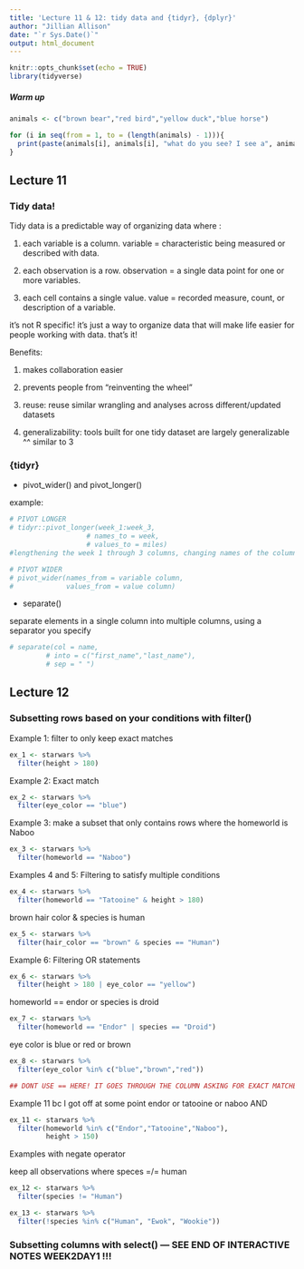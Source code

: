 ```yaml
---
title: 'Lecture 11 & 12: tidy data and {tidyr}, {dplyr}'
author: "Jillian Allison"
date: "`r Sys.Date()`"
output: html_document
---
```


```r
knitr::opts_chunk$set(echo = TRUE)
library(tidyverse)
```

##### Warm up 

```r
animals <- c("brown bear","red bird","yellow duck","blue horse") 

for (i in seq(from = 1, to = (length(animals) - 1))){
  print(paste(animals[i], animals[i], "what do you see? I see a", animals[i + 1], "looking at me!"))
}
```

## Lecture 11
### Tidy data! 
Tidy data is a predictable way of organizing data where : 

1) each variable is a column. variable = characteristic being measured or described with data. 

2) each observation is a row. observation = a single data point for one or more variables. 

3) each cell contains a single value. value = recorded measure, count, or description of a variable.

it's not R specific! it's just a way to organize data that will make life easier for people working with data. that's it! 

Benefits: 

1) makes collaboration easier 

2) prevents people from "reinventing the wheel"

3) reuse: reuse similar wrangling and analyses across different/updated datasets 

4) generalizability: tools built for one tidy dataset are largely generalizable ^^ similar to 3


### {tidyr} 

- pivot_wider() and pivot_longer() 

example:
```r
# PIVOT LONGER
# tidyr::pivot_longer(week_1:week_3, 
                   # names_to = week,
                   # values_to = miles)
#lengthening the week 1 through 3 columns, changing names of the columns to being values in a column called 'week', and putting those values within those previous columns into a column called miles

# PIVOT WIDER
# pivot_wider(names_from = variable column,
#             values_from = value column) 
```

- separate() 

separate elements in a single column into multiple columns, using a separator you specify 

```r
# separate(col = name,
         # into = c("first_name","last_name"),
         # sep = " ")
```


## Lecture 12 

### Subsetting rows based on your conditions with filter() 

Example 1: filter to only keep exact matches 
```r
ex_1 <- starwars %>%
  filter(height > 180)
```

Example 2: Exact match
```r
ex_2 <- starwars %>% 
  filter(eye_color == "blue")
```

Example 3: make a subset that only contains rows where the homeworld is Naboo
```r
ex_3 <- starwars %>% 
  filter(homeworld == "Naboo")
```

Examples 4 and 5: Filtering to satisfy multiple conditions 

```r
ex_4 <- starwars %>% 
  filter(homeworld == "Tatooine" & height > 180)
```

brown hair color & species is human
```r
ex_5 <- starwars %>% 
  filter(hair_color == "brown" & species == "Human")
```

Example 6: Filtering OR statements 
```r
ex_6 <- starwars %>% 
  filter(height > 180 | eye_color == "yellow")
```

homeworld == endor or species is droid
```r
ex_7 <- starwars %>% 
  filter(homeworld == "Endor" | species == "Droid")
```

eye color is blue or red or brown 
```r
ex_8 <- starwars %>% 
  filter(eye_color %in% c("blue","brown","red")) 

## DONT USE == HERE! IT GOES THROUGH THE COLUMN ASKING FOR EXACT MATCHES FOR 1st row = [1] 2nd row = [2] 3rd = [3] 4th = [1] ... and so on. so we like %in% !
```

Example 11 bc I got off at some point 
endor or tatooine or naboo AND 
```r
ex_11 <- starwars %>% 
  filter(homeworld %in% c("Endor","Tatooine","Naboo"),
         height > 150)
```

Examples with negate operator 

keep all observations where speces =/= human
```r
ex_12 <- starwars %>% 
  filter(species != "Human")

ex_13 <- starwars %>% 
  filter(!species %in% c("Human", "Ewok", "Wookie"))
```

### Subsetting columns with select() --- SEE END OF INTERACTIVE NOTES WEEK2DAY1 !!! 



